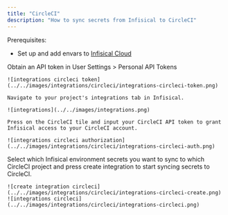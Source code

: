 ```yaml
---
title: "CircleCI"
description: "How to sync secrets from Infisical to CircleCI"
---
```


Prerequisites:

- Set up and add envars to [Infisical Cloud](https://app.infisical.com)

<Steps>
  <Step title="Authorize Infisical for CircleCI">
    Obtain an API token in User Settings > Personal API Tokens

    ![integrations circleci token](../../images/integrations/circleci/integrations-circleci-token.png)

    Navigate to your project's integrations tab in Infisical.

    ![integrations](../../images/integrations.png)

    Press on the CircleCI tile and input your CircleCI API token to grant Infisical access to your CircleCI account.

    ![integrations circleci authorization](../../images/integrations/circleci/integrations-circleci-auth.png)

  </Step>
  <Step title="Start integration">
    Select which Infisical environment secrets you want to sync to which CircleCI project and press create integration to start syncing secrets to CircleCI.

    ![create integration circleci](../../images/integrations/circleci/integrations-circleci-create.png)
    ![integrations circleci](../../images/integrations/circleci/integrations-circleci.png)
  </Step>
</Steps>